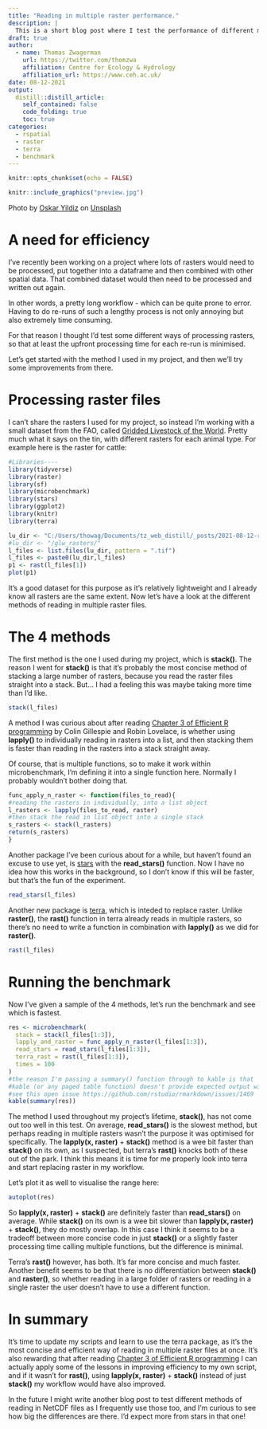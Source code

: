```yaml
---
title: "Reading in multiple raster performance."
description: |
  This is a short blog post where I test the performance of different methods to read in multiple rasters.
draft: true
author:
  - name: Thomas Zwagerman
    url: https://twitter.com/thomzwa
    affiliation: Centre for Ecology & Hydrology
    affiliation_url: https://www.ceh.ac.uk/
date: 08-12-2021
output:
  distill::distill_article:
    self_contained: false
    code_folding: true
    toc: true
categories:
  - rspatial
  - raster
  - terra
  - benchmark
---
```


```r
knitr::opts_chunk$set(echo = FALSE)
```

```r
knitr::include_graphics("preview.jpg")
```
<aside>
Photo by <a href="https://unsplash.com/@oskaryil?utm_source=unsplash&utm_medium=referral&utm_content=creditCopyText">Oskar Yildiz</a> on <a href="https://unsplash.com/s/photos/programming?utm_source=unsplash&utm_medium=referral&utm_content=creditCopyText">Unsplash</a>
</aside>

# A need for efficiency

I've recently been working on a project where lots of rasters would need to be processed, put together into a dataframe and then combined with other spatial data. That combined dataset would then need to be processed and written out again. 

In other words, a pretty long workflow - which can be quite prone to error. Having to do re-runs of such a lengthy process is not only annoying but also extremely time consuming.

For that reason I thought I'd test some different ways of processing rasters, so that at least the upfront processing time for each re-run is minimised.

Let's get started with the method I used in my project, and then we'll try some improvements from there.

# Processing raster files

I can't share the rasters I used for my project, so instead I'm working with a small dataset from the FAO, called [Gridded Livestock of the World](http://www.fao.org/livestock-systems/global-distributions/en/). Pretty much what it says on the tin, with different rasters for each animal type. For example here is the raster for cattle: 

```r
#Libraries----
library(tidyverse)
library(raster)
library(sf)
library(microbenchmark)
library(stars)
library(ggplot2)
library(knitr)
library(terra)

lu_dir <- "C:/Users/thowag/Documents/tz_web_distill/_posts/2021-08-12-reading-in-multiple-raster-performance/glw_rasters/"
#lu_dir <- "/glw_rasters/"
l_files <- list.files(lu_dir, pattern = ".tif")
l_files <- paste0(lu_dir,l_files)
p1 <- rast(l_files[1])
plot(p1)
```

It's a good dataset for this purpose as it's relatively lightweight and I already know all rasters are the same extent. Now let's have a look at the different methods of reading in multiple raster files.

# The 4 methods
The first method is the one I used during my project, which is **stack()**. The reason I went for **stack()** is that it's probably the most concise method of stacking a large number of rasters, because you read the raster files straight into a stack. But... I had a feeling this was maybe taking more time than I'd like.

```r
stack(l_files)
```

A method I was curious about after reading [Chapter 3 of Efficient R programming](https://csgillespie.github.io/efficientR/programming.html#the-apply-family) by Colin Gillespie and Robin Lovelace, is whether using **lapply()** to individually reading in rasters into a list, and then stacking them is faster than reading in the rasters into a stack straight away.

Of course, that is multiple functions, so to make it work within microbenchmark, I'm defining it into a single function here. Normally I probably wouldn't bother doing that.

```r
func_apply_n_raster <- function(files_to_read){
#reading the rasters in individually, into a list object
l_rasters <- lapply(files_to_read, raster)
#then stack the read in list object into a single stack
s_rasters <- stack(l_rasters)
return(s_rasters)
}
```

Another package I've been curious about for a while, but haven't found an excuse to use yet, is [stars](https://r-spatial.github.io/stars/) with the **read_stars()** function. Now I have no idea how this works in the background, so I don't know if this will be faster, but that's the fun of the experiment.

```r
read_stars(l_files)
```

Another new package is [terra](https://github.com/rspatial/terra), which is inteded to replace raster. Unlike **raster()**, the **rast()** function in terra already reads in multiple rasters, so there's no need to write a function in combination with **lapply()** as we did for **raster()**.

```r
rast(l_files)
```


# Running the benchmark
Now I've given a sample of the 4 methods, let's run the benchmark and see which is fastest.

```r
res <- microbenchmark(
  stack = stack(l_files[1:3]),
  lapply_and_raster = func_apply_n_raster(l_files[1:3]),
  read_stars = read_stars(l_files[1:3]),
  terra_rast = rast(l_files[1:3]),
  times = 100
)
#the reason I'm passing a summary() function through to kable is that
#kable (or any paged table function) doesn't provide expected output with a microbenchmark output
#see this open issue https://github.com/rstudio/rmarkdown/issues/1469
kable(summary(res))
```

The method I used throughout my project's lifetime, **stack()**, has not come out too well in this test. On average, **read_stars()** is the slowest method, but perhaps reading in multiple rasters wasn't the purpose it was optimised for specifically. The **lapply(x, raster)** + **stack()** method is a wee bit faster than **stack()** on its own, as I suspected, but terra's **rast()** knocks both of these out of the park. I think this means it is time for me properly look into terra and start replacing raster in my workflow.

Let's plot it as well to visualise the range here:

```r
autoplot(res)

```

So **lapply(x, raster)** + **stack()** are definitely faster than **read_stars()** on average. While **stack()** on its own is a wee bit slower than **lapply(x, raster)** + **stack()**, they do mostly overlap. In this case I think it seems to be a tradeoff between more concise code in just **stack()** or a slightly faster processing time calling multiple functions, but the difference is minimal.

Terra's **rast()** however, has both. It's far more concise and much faster. Another benefit seems to be that there is no differentiation between **stack()** and **raster()**, so whether reading in a large folder of rasters or reading in a single raster the user doesn't have to use a different function.

# In summary

It's time to update my scripts and learn to use the terra package, as it's the most concise and efficient way of reading in multiple raster files at once. It's also rewarding that after reading [Chapter 3 of Efficient R programming](https://csgillespie.github.io/efficientR/programming.html#the-apply-family) I can actually apply some of the lessons in improving efficiency to my own script, and if it wasn't for **rast()**, using **lapply(x, raster)** + **stack()** instead of just **stack()** my workflow would have also improved. 

In the future I might write another blog post to test different methods of reading in NetCDF files as I frequently use those too, and I'm curious to see how big the differences are there. I'd expect more from stars in that one!

